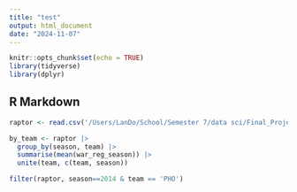 ```yaml
---
title: "test"
output: html_document
date: "2024-11-07"
---
```


```r
knitr::opts_chunk$set(echo = TRUE)
library(tidyverse)
library(dplyr)
```

## R Markdown

```r
raptor <- read.csv('/Users/LanDo/School/Semester 7/data sci/Final_Project/modern_RAPTOR_by_team.csv')
```


```r
by_team <- raptor |>
  group_by(season, team) |>
  summarise(mean(war_reg_season)) |>
  unite(team, c(team, season))

filter(raptor, season==2014 & team == 'PHO')
```

